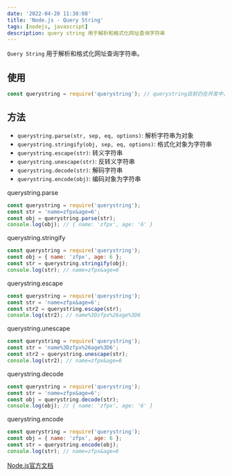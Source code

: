 ```yaml
---
date: '2022-04-20 11:30:08'
title: 'Node.js - Query String'
tags: [nodejs, javascript]
description: query string 用于解析和格式化网址查询字符串
---
```


`Query String` 用于解析和格式化网址查询字符串。

## 使用

```js
const querystring = require('querystring'); // querystring目前仍在开发中，不推荐使用，推荐使用`URLSearchParams`
```

## 方法

- `querystring.parse(str, sep, eq, options)`: 解析字符串为对象
- `querystring.stringify(obj, sep, eq, options)`: 格式化对象为字符串
- `querystring.escape(str)`: 转义字符串
- `querystring.unescape(str)`: 反转义字符串
- `querystring.decode(str)`: 解码字符串
- `querystring.encode(obj)`: 编码对象为字符串

querystring.parse

```js
const querystring = require('querystring');
const str = 'name=zfpx&age=6';
const obj = querystring.parse(str);
console.log(obj); // { name: 'zfpx', age: '6' }
```

querystring.stringify

```js
const querystring = require('querystring');
const obj = { name: 'zfpx', age: 6 };
const str = querystring.stringify(obj);
console.log(str); // name=zfpx&age=6
```

querystring.escape

```js
const querystring = require('querystring');
const str = 'name=zfpx&age=6';
const str2 = querystring.escape(str);
console.log(str2); // name%3Dzfpx%26age%3D6
```

querystring.unescape

```js
const querystring = require('querystring');
const str = 'name%3Dzfpx%26age%3D6';
const str2 = querystring.unescape(str);
console.log(str2); // name=zfpx&age=6
```

querystring.decode

```js
const querystring = require('querystring');
const str = 'name=zfpx&age=6';
const obj = querystring.decode(str);
console.log(obj); // { name: 'zfpx', age: '6' }
```

querystring.encode

```js
const querystring = require('querystring');
const obj = { name: 'zfpx', age: 6 };
const str = querystring.encode(obj);
console.log(str); // name=zfpx&age=6
```

[Node.js官方文档](https://nodejs.org/api/querystring.html)
